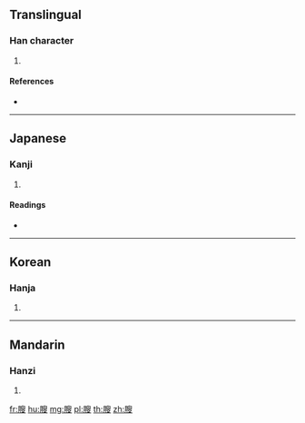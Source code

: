 {{character info/new}}
==Translingual==

===Han character===
{{Han char|rn=130|rad=肉|as=10|sn=14|four=|canj=BHXE}}

# {{defn|Han|sort=肉10}}

====References====
* {{Han ref|kx=0990.230|dkj=29758|dj=1443.100|hdz=32102.070|uh=8184|ud=33156}}

----

==Japanese==

===Kanji===
{{ja-kanji|grade=|rs=肉10}}

# {{defn|lang=ja|sort=肉10}}

====Readings====
* {{ja-readings|on=[[しゅう]] (shū), [[にゅ]] (nyu)|kun=[[やせる]] (yaseru), [[かける]] (kakeru)|nanori=}}

----

==Korean==

===Hanja===
{{ko-hanja|hangeul=수|eumhun=|rv=su|mr=su|y=swu}}

# {{defn|lang=ko|sort=肉10}}

----

==Mandarin==

===Hanzi===
{{cmn-hanzi|pin=[[sòu]] ([[sou4]])|wg=sou<sup>4</sup>}}

# {{defn|lang=cmn|sort=肉10}}

[[fr:膄]]
[[hu:膄]]
[[mg:膄]]
[[pl:膄]]
[[th:膄]]
[[zh:膄]]
